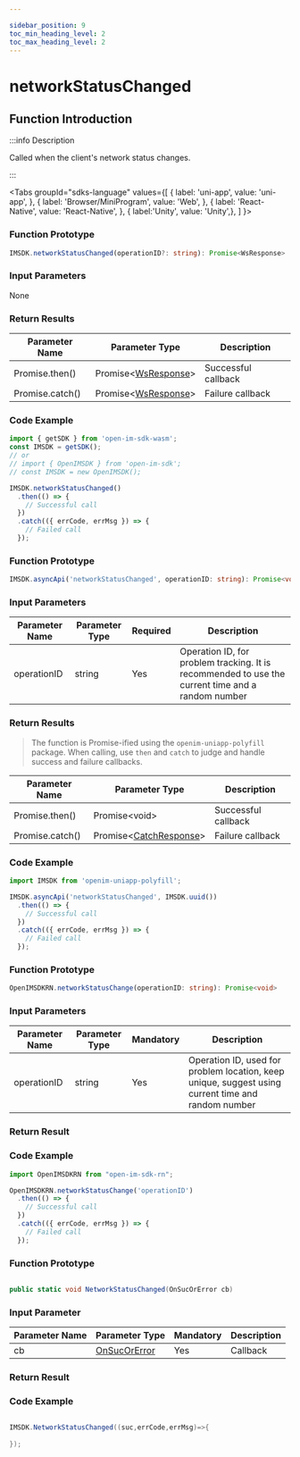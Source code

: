 ```yaml
---

sidebar_position: 9
toc_min_heading_level: 2
toc_max_heading_level: 2
---
```


# networkStatusChanged

## Function Introduction

:::info Description

Called when the client's network status changes.

:::

<Tabs
groupId="sdks-language"
values={[
{ label: 'uni-app', value: 'uni-app', },
{ label: 'Browser/MiniProgram', value: 'Web', },
{ label: 'React-Native', value: 'React-Native', },
{ label:'Unity', value: 'Unity',},
]
}>

<TabItem value="Web">

### Function Prototype

```ts showLineNumbers
IMSDK.networkStatusChanged(operationID?: string): Promise<WsResponse>
```

### Input Parameters

None

### Return Results

| Parameter Name   | Parameter Type                                | Description    |
| ---------------- | ---------------------------------------------- | -------------- |
| Promise.then()   | Promise<[WsResponse](/class/response.mdx)\>    | Successful callback |
| Promise.catch()  | Promise<[WsResponse](/class/response.mdx)\>    | Failure callback   |

### Code Example

```js showLineNumbers
import { getSDK } from 'open-im-sdk-wasm';
const IMSDK = getSDK();
// or
// import { OpenIMSDK } from 'open-im-sdk';
// const IMSDK = new OpenIMSDK();

IMSDK.networkStatusChanged()
  .then(() => {
    // Successful call
  })
  .catch(({ errCode, errMsg }) => {
    // Failed call
  });
```

</TabItem>

<TabItem value="uni-app">

### Function Prototype

```ts showLineNumbers
IMSDK.asyncApi('networkStatusChanged', operationID: string): Promise<void>
```

### Input Parameters

| Parameter Name | Parameter Type | Required | Description                                       |
| -------------- | -------------- | -------- | ------------------------------------------------- |
| operationID    | string        | Yes      | Operation ID, for problem tracking. It is recommended to use the current time and a random number |

### Return Results

> The function is Promise-ified using the `openim-uniapp-polyfill` package. When calling, use `then` and `catch` to judge and handle success and failure callbacks.

| Parameter Name   | Parameter Type                                          | Description      |
| ---------------- | ------------------------------------------------------- | ---------------- |
| Promise.then()   | Promise<void\>                                          | Successful callback |
| Promise.catch()  | Promise<[CatchResponse](/class/response.mdx)\>          | Failure callback   |

### Code Example

```js showLineNumbers
import IMSDK from 'openim-uniapp-polyfill';

IMSDK.asyncApi('networkStatusChanged', IMSDK.uuid())
  .then(() => {
    // Successful call
  })
  .catch(({ errCode, errMsg }) => {
    // Failed call
  });
```

</TabItem>
<TabItem value="React-Native">

### Function Prototype

```ts showLineNumbers
OpenIMSDKRN.networkStatusChange(operationID: string): Promise<void>
```

### Input Parameters

| Parameter Name    | Parameter Type | Mandatory | Description                                                   |
| ----------- | -------- | -------- | ------------------------------------------------------- |
| operationID | string   | Yes       | Operation ID, used for problem location, keep unique, suggest using current time and random number |

### Return Result

### Code Example

```js showLineNumbers
import OpenIMSDKRN from "open-im-sdk-rn";

OpenIMSDKRN.networkStatusChange('operationID')
  .then(() => {
    // Successful call
  })
  .catch(({ errCode, errMsg }) => {
    // Failed call
  });
```

</TabItem>

<TabItem value="Unity">

### Function Prototype

```C#  showLineNumbers

public static void NetworkStatusChanged(OnSucOrError cb)

```

### Input Parameter

| Parameter Name    | Parameter Type | Mandatory | Description                                                    |
| ----------- | -------- | -------- | ------------------------------------------------------- |
| cb | [OnSucOrError](/callback/OnSucOrError.mdx) |Yes      | Callback |

### Return Result

### Code Example

```C# showLineNumbers

IMSDK.NetworkStatusChanged((suc,errCode,errMsg)=>{
    
});

```

</TabItem>

</Tabs>